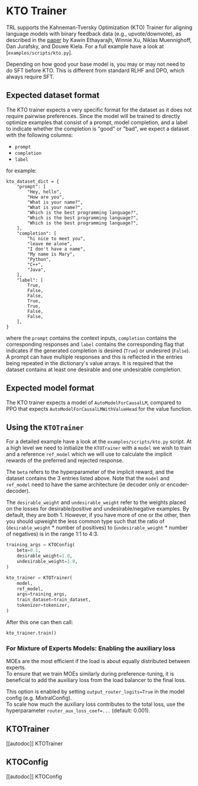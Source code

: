 # KTO Trainer

TRL supports the Kahneman-Tversky Optimization (KTO) Trainer for aligning language models with binary feedback data (e.g., upvote/downvote), as described in the [paper](https://arxiv.org/abs/2402.01306) by Kawin Ethayarajh, Winnie Xu, Niklas Muennighoff, Dan Jurafsky, and Douwe Kiela.
For a full example have a look at  [`examples/scripts/kto.py`].

Depending on how good your base model is, you may or may not need to do SFT before KTO.
This is different from standard RLHF and DPO, which always require SFT.

## Expected dataset format

The KTO trainer expects a very specific format for the dataset as it does not require pairwise preferences. Since the model will be trained to directly optimize examples that consist of a prompt, model completion, and a label to indicate whether the completion is "good" or "bad", we expect a dataset with the following columns:

- `prompt`
- `completion`
- `label`

for example:

```
kto_dataset_dict = {
    "prompt": [
        "Hey, hello",
        "How are you",
        "What is your name?",
        "What is your name?",
        "Which is the best programming language?",
        "Which is the best programming language?",
        "Which is the best programming language?",
    ],
    "completion": [
        "hi nice to meet you",
        "leave me alone",
        "I don't have a name",
        "My name is Mary",
        "Python",
        "C++",
        "Java",
    ],
    "label": [
        True,
        False,
        False,
        True,
        True,
        False,
        False,
    ],
}
```

where the `prompt` contains the context inputs, `completion` contains the corresponding responses and `label` contains the corresponding flag that indicates if the generated completion is desired (`True`) or undesired (`False`).
A prompt can have multiple responses and this is reflected in the entries being repeated in the dictionary's value arrays. It is required that the dataset contains at least one desirable and one undesirable completion.


## Expected model format
The KTO trainer expects a model of `AutoModelForCausalLM`, compared to PPO that expects `AutoModelForCausalLMWithValueHead` for the value function.

## Using the `KTOTrainer`

For a detailed example have a look at the `examples/scripts/kto.py` script. At a high level we need to initialize the `KTOTrainer` with a `model` we wish to train and a reference `ref_model` which we will use to calculate the implicit rewards of the preferred and rejected response. 

The `beta` refers to the hyperparameter of the implicit reward, and the dataset contains the 3 entries listed above. Note that the `model` and `ref_model` need to have the same architecture (ie decoder only or encoder-decoder).

The `desirable_weight` and `undesirable_weight` refer to the weights placed on the losses for desirable/positive and undesirable/negative examples.
By default, they are both 1. However, if you have more of one or the other, then you should upweight the less common type such that the ratio of (`desirable_weight` * number of positives) to (`undesirable_weight` * number of negatives) is in the range 1:1 to 4:3.

```py
training_args = KTOConfig(
    beta=0.1,
    desirable_weight=1.0,
    undesirable_weight=1.0,
)

kto_trainer = KTOTrainer(
    model,
    ref_model,
    args=training_args,
    train_dataset=train_dataset,
    tokenizer=tokenizer,
)
```
After this one can then call:

```py
kto_trainer.train()
```

### For Mixture of Experts Models: Enabling the auxiliary loss

MOEs are the most efficient if the load is about equally distributed between experts.  
To ensure that we train MOEs similarly during preference-tuning, it is beneficial to add the auxiliary loss from the load balancer to the final loss.  

This option is enabled by setting `output_router_logits=True` in the model config (e.g. MixtralConfig).  
To scale how much the auxiliary loss contributes to the total loss, use the hyperparameter `router_aux_loss_coef=...` (default: 0.001).

## KTOTrainer

[[autodoc]] KTOTrainer

## KTOConfig

[[autodoc]] KTOConfig